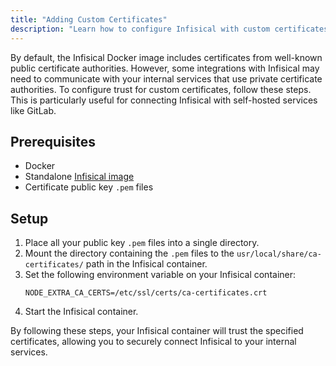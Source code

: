```yaml
---
title: "Adding Custom Certificates"
description: "Learn how to configure Infisical with custom certificates"
---
```


By default, the Infisical Docker image includes certificates from well-known public certificate authorities.
However, some integrations with Infisical may need to communicate with your internal services that use private certificate authorities. 
To configure trust for custom certificates, follow these steps. This is particularly useful for connecting Infisical with self-hosted services like GitLab.

## Prerequisites

- Docker
- Standalone [Infisical image](https://hub.docker.com/r/infisical/infisical)
- Certificate public key `.pem` files

## Setup

1. Place all your public key `.pem` files into a single directory.
2. Mount the directory containing the `.pem` files to the `usr/local/share/ca-certificates/` path in the Infisical container.
3. Set the following environment variable on your Infisical container:
   ```
   NODE_EXTRA_CA_CERTS=/etc/ssl/certs/ca-certificates.crt
   ```
4. Start the Infisical container.

By following these steps, your Infisical container will trust the specified certificates, allowing you to securely connect Infisical to your internal services.
